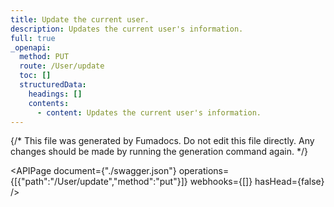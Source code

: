 ```yaml
---
title: Update the current user.
description: Updates the current user's information.
full: true
_openapi:
  method: PUT
  route: /User/update
  toc: []
  structuredData:
    headings: []
    contents:
      - content: Updates the current user's information.
---
```


{/* This file was generated by Fumadocs.
Do not edit this file directly. Any changes should be made by running the generation command again. */}

<APIPage document={"./swagger.json"} operations={[{"path":"/User/update","method":"put"}]} webhooks={[]} hasHead={false} />